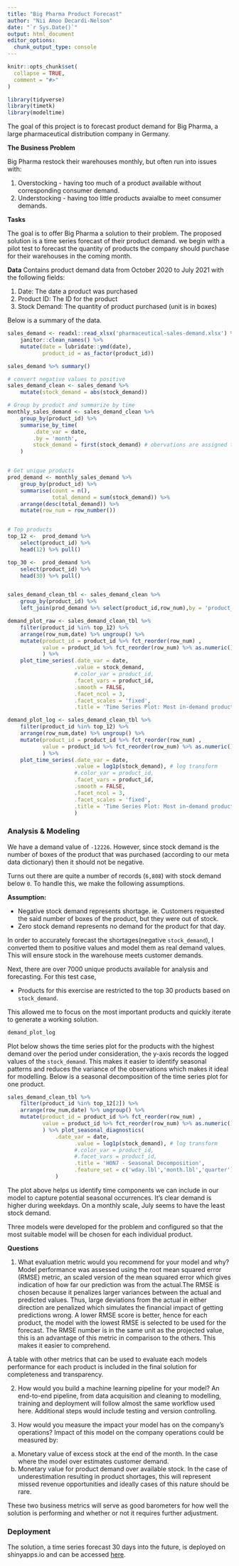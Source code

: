 ---
title: "Big Pharma Product Forecast"
author: "Nii Amoo Decardi-Nelson"
date: "`r Sys.Date()`"
output: html_document
editor_options: 
  chunk_output_type: console
---


```{r, include = FALSE}
knitr::opts_chunk$set(
  collapse = TRUE,
  comment = "#>"
)

library(tidyverse)
library(timetk)
library(modeltime)
```

The goal of this project is to forecast product demand for Big Pharma, a large pharmaceutical distribution company in Germany. 

**The Business Problem**

Big Pharma restock their warehouses monthly, but often run into issues with:

1. Overstocking - having too much of a product available without corresponding consumer demand.
2. Understocking - having too little products avaialbe to meet consumer demands.

**Tasks**

The goal is to offer Big Pharma a solution to their problem. The proposed solution is a time series forecast of their product demand. we begin with a pilot test to forecast the quantity of products the company should purchase for their warehouses in the coming month. 

**Data**
Contains product demand data from October 2020 to July 2021 with the following fields:

1.	Date: The date a product was purchased
2.	Product ID: The ID for the product
3.	Stock Demand: The quantity of product purchased (unit is in boxes)

Below is a summary of the data.

```{r,echo=FALSE,warning=FALSE,message=FALSE}

sales_demand <- readxl::read_xlsx('pharmaceutical-sales-demand.xlsx') %>% 
    janitor::clean_names() %>% 
    mutate(date = lubridate::ymd(date),
           product_id = as_factor(product_id))

sales_demand %>% summary()

# convert negative values to positive
sales_demand_clean <- sales_demand %>% 
    mutate(stock_demand = abs(stock_demand))

# Group by product and summarize by time
monthly_sales_demand <- sales_demand_clean %>%
    group_by(product_id) %>%
    summarise_by_time(
        .date_var = date,
        .by = 'month',
        stock_demand = first(stock_demand) # obervations are assigned to the first day of the month
    ) 


# Get unique products
prod_demand <- monthly_sales_demand %>% 
    group_by(product_id) %>% 
    summarise(count = n(),
              total_demand = sum(stock_demand)) %>% 
    arrange(desc(total_demand)) %>% 
    mutate(row_num = row_number())


# Top products
top_12 <-  prod_demand %>% 
    select(product_id) %>% 
    head(12) %>% pull() 

top_30 <-  prod_demand %>% 
    select(product_id) %>% 
    head(30) %>% pull() 


sales_demand_clean_tbl <- sales_demand_clean %>%
    group_by(product_id) %>% 
    left_join(prod_demand %>% select(product_id,row_num),by = 'product_id')

demand_plot_raw <- sales_demand_clean_tbl %>% 
    filter(product_id %in% top_12) %>%
    arrange(row_num,date) %>% ungroup() %>% 
    mutate(product_id = product_id %>% fct_reorder(row_num) ,
           value = product_id %>% fct_reorder(row_num) %>% as.numeric()
           ) %>% 
    plot_time_series(.date_var = date,
                     .value = stock_demand,
                     #.color_var = product_id,
                     .facet_vars = product_id,
                     .smooth = FALSE,
                     .facet_ncol = 3,
                     .facet_scales = 'fixed',
                     .title = 'Time Series Plot: Most in-demand products')

demand_plot_log <- sales_demand_clean_tbl %>% 
    filter(product_id %in% top_12) %>%
    arrange(row_num,date) %>% ungroup() %>% 
    mutate(product_id = product_id %>% fct_reorder(row_num) ,
           value = product_id %>% fct_reorder(row_num) %>% as.numeric()
           ) %>% 
    plot_time_series(.date_var = date,
                     .value = log1p(stock_demand), # log transform
                     #.color_var = product_id,
                     .facet_vars = product_id,
                     .smooth = FALSE,
                     .facet_ncol = 3,
                     .facet_scales = 'fixed',
                     .title = 'Time Series Plot: Most in-demand products'
                     )
```



### Analysis & Modeling
We have a demand value of `-12226`. However, since stock demand is the number of boxes of the product that was purchased (according to our meta data dictionary) then it should not be negative.

Turns out there are quite a number of records (`6,808`) with stock demand below `0`. To handle this, we make the following assumptions.

**Assumption:**

* Negative stock demand represents shortage. ie. Customers requested the said number of boxes of the product, but they were out of stock.    
* Zero stock demand represents no demand for the product for that day.

In order to accurately forecast the shortages(negative `stock_demand`), I converted them to positive values and model them as real demand values. This will ensure stock in the warehouse meets customer demands.

Next, there are over 7000 unique products available for analysis and forecasting. For this test case,

* Products for this exercise are restricted to the top 30 products based on `stock_demand`.

This allowed me to focus on the most important products and quickly iterate to generate a working solution.

```{r, echo=FALSE,message=FALSE,warning=FALSE,fig.width=10,fig.height=9}
demand_plot_log
```


Plot below shows the time series plot for the products with the highest demand over the period under consideration, the y-axis records the logged values of the `stock_demand`. This makes it easier to identify seasonal patterns and reduces the variance of the observations which makes it ideal for modelling. Below is a seasonal decomposition of the time series plot for one product.


```{r,echo=FALSE,message=FALSE,warning=FALSE,fig.width=10,fig.height=9}
sales_demand_clean_tbl %>% 
    filter(product_id %in% top_12[2]) %>%
    arrange(row_num,date) %>% ungroup() %>% 
    mutate(product_id = product_id %>% fct_reorder(row_num) ,
           value = product_id %>% fct_reorder(row_num) %>% as.numeric()
           ) %>% plot_seasonal_diagnostics(
               .date_var = date,
                     .value = log1p(stock_demand), # log transform
                     #.color_var = product_id,
                     #.facet_vars = product_id,
                     .title = 'H0N7 - Seasonal Decomposition',
                     .feature_set = c('wday.lbl','month.lbl','quarter')
               )
```

The plot above helps us identify time components we can include in our model to capture potential seasonal occurrences. It's clear demand is higher during weekdays. On a monthly scale, July seems to have the least stock demand. 



Three models were developed for the problem and configured so that the most suitable model will be chosen for each individual product. 

**Questions**

1.	What evaluation metric would you recommend for your model and why?
Model performance was assessed using the root mean squared error (RMSE) metric, an scaled version of the mean squared error which gives indication of how far our prediction was from the actual.The RMSE is chosen because it penalizes larger variances between the actual and predicted values. Thus, large deviations from the actual in either direction are penalized which simulates the financial impact of getting predictions wrong. A lower RMSE score is better, hence for each product, the model with the lowest RMSE is selected to be used for the forecast. The RMSE number is in the same unit as the projected value, this is an advantage of this metric in comparison to the others. This makes it easier to comprehend.

A table with other metrics that can be used to evaluate each models performance for each product is included in the final solution for completeness and transparency.

2.	How would you build a machine learning pipeline for your model?
An end-to-end pipeline, from data acquisition and cleaning to modelling, training and deployment will follow almost the same workflow used here. Additional steps would include testing and version controlling.

3.	How would you measure the impact your model has on the company’s operations?
Impact of this model on the company operations could be measured by:

a. Monetary value of excess stock at the end of the month. In the case where the model over estimates customer demand.
b. Monetary value for product demand over available stock. In the case of underestimation resulting in product shortages, this will represent missed revenue opportunities and ideally cases of this nature should be rare. 

These two business metrics will serve as good barometers for how well the solution is performing and whether or not it requires further adjustment.


### Deployment
The solution, a time series forecast 30 days into the future, is deployed on shinyapps.io and can be accessed [here](https://nii-amoo.shinyapps.io/Big_Pharma_Product_Forecast/?_ga=2.30230655.1728434036.1665487901-2124963698.1665487901).


